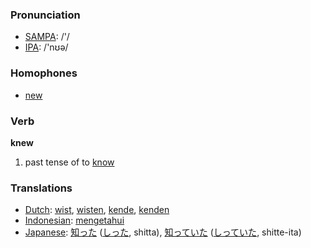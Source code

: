 === Pronunciation ===
*[[w:SAMPA|SAMPA]]: /'/
*[[w:IPA|IPA]]: /'nʊə/

=== Homophones ===

*[[new]]

=== Verb ===

'''knew'''

# past tense of to [[know]]

=== Translations ===
*[[Dutch]]: [[wist]], [[wisten]], [[kende]], [[kenden]]
*[[Indonesian]]: [[tahu|mengetahui]]
*[[Japanese]]: [[知った]] ([[しった]], shitta), [[知っていた]] ([[しっていた]], shitte-ita)